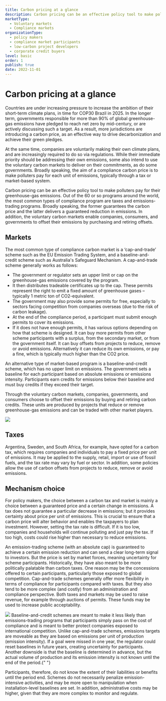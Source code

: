 ```yaml
---
title: Carbon pricing at a glance
description: Carbon pricing can be an effective policy tool to make polluters pay for their greenhouse-gas emissions. Out of the 60 or so programs around the world, the most common are taxes and emission-trading programs. Broadly speaking, the former guarantees the carbon price and the latter delivers a guaranteed reduction in emissions.
marketType:
  - Voluntary markets
  - Compliance markets
organizationType:
  - policy makers
  - compliance market participants
  - low-carbon project developers
  - corporate credit buyers
level: basic
order: 1
publish: true
date: 2022-11-01
---
```


# Carbon pricing at a glance

Countries are under increasing pressure to increase the ambition of their short-term climate plans, in time for COP30 Brazil in 2025.  In the longer term, governments responsible for more than 90% of global greenhouse-gas emissions have pledged to reach net zero by mid-century, or are actively discussing such a target. As a result, more jurisdictions are introducing a carbon price, as an effective way to drive decarbonization and achieve their green pledges.

At the same time, companies are voluntarily making their own climate plans, and are increasingly required to do so via regulations. While their immediate priority should be addressing their own emissions, some also intend to use the voluntary carbon markets to deliver on their commitments, as do some governments. Broadly speaking, the aim of a compliance  carbon price is to make polluters pay for each unit of emissions, typically through a tax or market-based system.

<KeyMessage>
  Carbon pricing can be an effective policy tool to make polluters pay for their
  greenhouse-gas emissions. Out of the 60 or so programs around the world, the
  most common types of compliance program are taxes and emissions-trading programs. Broadly speaking, the
  former guarantees the carbon price and the latter delivers a guaranteed
  reduction in emissions. In addition, the voluntary carbon markets enable companies, consumers, and governments to offset their emissions by purchasing and retiring offsets.
</KeyMessage>

## Markets

The most common type of compliance carbon market is a ‘cap-and-trade’ scheme such as the EU Emission Trading System, and a baseline-and-credit scheme such as Australia's Safeguard Mechanism. A cap-and-trade scheme generally works as follows:

- The government or regulator sets an upper limit or cap on the greenhouse-gas emissions covered by the program.
- It then distributes tradeable certificates up to the cap. These permits represent the right to emit a fixed amount of greenhouse gases – typically 1 metric ton of CO2-equivalent.
- The government may also provide some permits for free, especially to sectors facing competition from companies overseas (due to the risk of carbon leakage).
- At the end of the compliance period, a participant must submit enough permits to cover its emissions.
- If it does not have enough permits, it has various options depending on how that scheme is designed. It can buy more permits from other scheme participants with a surplus, from the secondary market, or from the government itself. It can buy offsets from projects to reduce, remove or avoid emissions. Alternatively it can reduce its own emissions, or pay a fine, which is typically much higher than the CO2 price.

An alternative type of market-based program is a baseline-and-credit scheme, which has no upper limit on emissions. The government sets a baseline for each participant based on absolute emissions or emissions intensity. Participants earn credits for emissions below their baseline and must buy credits if they exceed their target.

Through the voluntary carbon markets, companies, governments, and consumers choose to offset their emissions by buying and retiring carbon credits. These units are produced by projects that reduce or remove greenhouse-gas emissions and can be traded with other market players.

<Image src="at-a-glance-1.png" ratio={0} />

## Taxes

Argentina, Sweden, and South Africa, for example, have opted for a carbon tax, which requires companies and individuals to pay a fixed price per unit of emissions. It may be applied to the supply, retail, import or use of fossil fuels, and the tax rate may vary by fuel or sector. In addition, some policies allow the use of carbon offsets from projects to reduce, remove or avoid emissions.

## Mechanism choice

For policy makers, the choice between a carbon tax and market is mainly a choice between a guaranteed price and a certain change in emissions. A tax does not guarantee a particular decrease in emissions; but it provides certainty about price per unit of emissions. This is crucial to ensure that a carbon price will alter behavior and enables the taxpayers to plan investment. However, setting the tax rate is difficult. If it is too low, companies and households will continue polluting and just pay the tax. If too high, costs could rise higher than necessary to reduce emissions.

An emission-trading scheme (with an absolute cap) is guaranteed to achieve a certain emission reduction and can send a clear long-term signal to investors. But the price is set by market forces, meaning uncertainty for scheme participants. Historically, they have also meant to be more politically palatable than carbon taxes. One reason may be the concessions offered to certain participants, particularly those exposed to global competition. Cap-and-trade schemes generally offer more flexibility in terms of compliance for participants compared with taxes. But they also tend to be more complex (and costly) from an administration and compliance perspective. Both taxes and markets may be used to raise revenue, for example through auctions of permits. These funds may be used to increase public acceptability.

<Image src="at-a-glance-2.png" ratio={0} />
Baseline-and-credit schemes are meant to make it less likely than emissions-trading
programs that participants simply pass on the cost of compliance and is meant to
better protect companies exposed to international competition. Unlike cap-and-trade
schemes, emissions targets are moveable as they are based on emissions per unit of
production (emission intensity). If a goal were missed in one year, the regulator
could reset baselines in future years, creating uncertainty for participants. Another
downside is that the baseline is determined in advance, but the actual volume of
production and its emission intensity is not known until the end of the period.{" "}

Participants, therefore, do not know the extent of their liabilities or benefits until the period end. Schemes do not necessarily penalize emission-intensive activities, and may be more open to manipulation when installation-level baselines are set. In addition, administrative costs may be higher, given that they are more complex to monitor and regulate.
